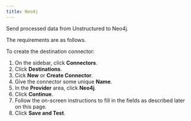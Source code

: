 ```yaml
---
title: Neo4j
---
```


Send processed data from Unstructured to Neo4j.

The requirements are as follows.


<Neo4jPrerequisites />

To create the destination connector:

1. On the sidebar, click **Connectors**.
2. Click **Destinations**.
3. Cick **New** or **Create Connector**.
4. Give the connector some unique **Name**.
5. In the **Provider** area, click **Neo4j**.
6. Click **Continue**. 
7. Follow the on-screen instructions to fill in the fields as described later on this page.
8. Click **Save and Test**.


<Neo4jFields />